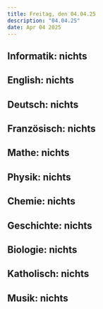 ```yaml
---
title: Freitag, den 04.04.25
description: "04.04.25"
date: Apr 04 2025
---
```

## Informatik: nichts
## English: nichts
## Deutsch: nichts
## Französisch: nichts
## Mathe: nichts
## Physik: nichts
## Chemie: nichts
## Geschichte: nichts
## Biologie: nichts
## Katholisch: nichts
## Musik: nichts